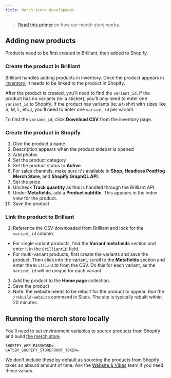 ```yaml
---
title: Merch store development
---
```


> [Read this primer](/handbook/company/merch-store) on how our merch store works.

## Adding new products

Products need to be first created in Brilliant, then added to Shopify.

### Create the product in Brilliant

Brilliant handles adding products in inventory. Once the product appears in [inventory](https://app.brilliantmade.com/store/3002/inventory), it needs to be linked to the product in Shopify.

After the product is created, you'll need to find the `variant_id`. If the product has no variants (ie: a sticker), you'll only need to enter one `variant_id` to Shopify. If the product has variants (ie: a t-shirt with sizes like S, M, L, etc.), you'll need to enter one `variant_id` per variant.

To find the `variant_id`, click **Download CSV** from the inventory page.

### Create the product in Shopify

1. Give the product a name
1. Description appears when the product sidebar is opened
1. Add photos
1. Set the product category
1. Set the product status to **Active**
1. For sales channels, make sure it's available in **Shop**, **Headless PostHog Merch Store**, and **Shopify GraphQL API**.
1. Set the price
1. Uncheck **Track quantity** as this is handled through the Brilliant API.
1. Under **Metafields**, add a **Product subtitle**. This appears in the index view for the product.
1. Save the product

### Link the product to Brilliant

1. Reference the CSV downloaded from Brilliant and look for the `variant_id` column.
  - For single variant products, find the **Variant metafields** section and enter it in the `BrilliantID` field.
  - For multi-variant products, first create the variants and save the product. Then click into the variant, scroll to the **Metafields** section and enter the `BrilliantID` from the CSV. Do this for each variant, as the `variant_id` will be unique for each variant.
1. Add the product to the **Home page** collection.
1. Save the product
1. Note: the website needs to be rebuilt for the product to appear. Run the `/rebuild-website` command in Slack. The site is typically rebuilt within 20 minutes.

## Running the merch store locally
You'll need to set environment variables to source products from Shopify and build [the merch store](/merch).

```
SHOPIFY_APP_PASSWORD=
GATSBY_SHOPIFY_STOREFRONT_TOKEN=
```

We don't include these by default as sourcing the products from Shopify takes an absurd amount of time. Ask the [Website & Vibes](/teams/website-vibes) team if you need these values.

